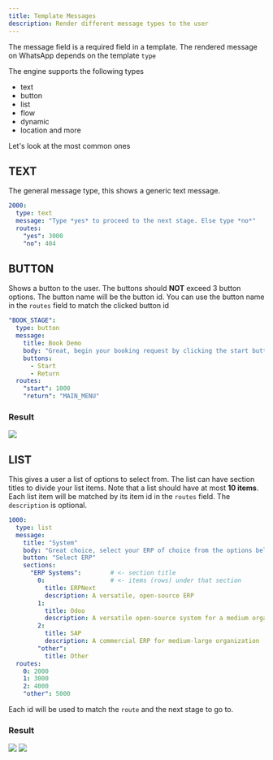 ```yaml
---
title: Template Messages
description: Render different message types to the user
---
```


The message field is a required field in a template. The rendered message on WhatsApp depends on the template `type`

The engine supports the following types
- text
- button
- list
- flow
- dynamic
- location
and more

Let's look at the most common ones

## TEXT
The general message type, this shows a generic text message.
```yaml
2000:
  type: text
  message: "Type *yes* to proceed to the next stage. Else type *no*"
  routes:
    "yes": 3000
    "no": 404
```


## BUTTON
Shows a button to the user. The buttons should **NOT** exceed 3 button options. The button name will be
the button id. You can use the button name in the `routes` field to match the clicked button id

```yaml
"BOOK_STAGE":
  type: button
  message:
    title: Book Demo
    body: "Great, begin your booking request by clicking the start button"
    buttons:
      - Start
      - Return
  routes:
    "start": 1000
    "return": "MAIN_MENU"
```

### Result
<Image zoom src="/assets/btn-tpl.png" />

## LIST
This gives a user a list of options to select from. The list can have section titles to divide your list items. Note that a list 
should have at most **10 items**. Each list item will be matched by its item id in the `routes` field. The `description` is optional.

```yaml
1000:
  type: list
  message:
    title: "System"
    body: "Great choice, select your ERP of choice from the options below"
    button: "Select ERP"
    sections:
      "ERP Systems":        # <- section title
        0:                  # <- items (rows) under that section
          title: ERPNext
          description: A versatile, open-source ERP
        1:
          title: Odoo
          description: A versatile open-source system for a medium organization
        2:
          title: SAP
          description: A commercial ERP for medium-large organization
        "other":
          title: Other
  routes:
    0: 2000
    1: 3000
    2: 4000
    "other": 5000
```

Each id will be used to match the `route` and the next stage to go to.

### Result
<Image zoom src="/assets/list.png" />

<Image zoom src="/assets/list-show.png" />
